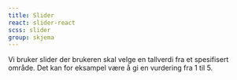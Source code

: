 ```yaml
---
title: Slider
react: slider-react
scss: slider
group: skjema
---
```



<Ingress>
    Vi bruker slider der brukeren skal velge en tallverdi fra et spesifisert område. Det kan for eksampel være å gi en
    vurdering fra 1 til 5.
</Ingress>
<ComponentExample
    component={SliderExample}
    knobs={{
        boolProps: ["Med hjelpetekst", "Med feil"],
        choiceProps: [
            {
                name: "Etikettvariant",
                values: ["small", "medium", "large"],
                defaultValue: 1,
            },
        ],
    }}
/>
